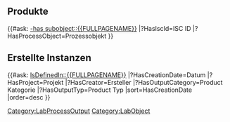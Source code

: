 <includeonly>

== Produkte ==
{{#ask: [[Category:LabProcessOutput]] [[-has subobject::{{FULLPAGENAME}}]]
<!-- |?wiki id=Wiki ID-->
|?HasIscId=ISC ID
|?HasProcessObject=Prozessobjekt
<!-- |mainlabel=- -->
}}


== Erstellte Instanzen ==

{{#ask: [[Category:LabObject]] [[IsDefinedIn::{{FULLPAGENAME}}]]
|?HasCreationDate=Datum
|?HasProject=Projekt
|?HasCreator=Ersteller
|?HasOutputCategory=Product Kategorie
|?HasOutputTyp=Product Typ
|sort=HasCreationDate
|order=desc
}}
</includeonly>